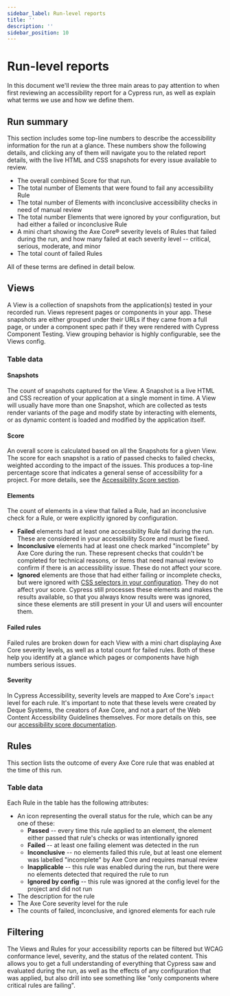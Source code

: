 ```yaml
---
sidebar_label: Run-level reports
title: ''
description: ''
sidebar_position: 10
---
```


# Run-level reports

In this document we'll review the three main areas to pay attention to when first reviewing an accessibility report for a Cypress run, as well as explain what terms we use and how we define them.

## Run summary

<DocsImage
  src="/img/accessibility/core-concepts/cypress-accessibility-summary-metrics.png"
  width="60%"
  alt="A heading reads Cypress Accessibility, above some summary metrics that are describe in detail in this document's text."
/>

This section includes some top-line numbers to describe the accessibility information for the run at a glance. These numbers show the following details, and clicking any of them will navigate you to the related report details, with the live HTML and CSS snapshots for every issue available to review.

* The overall combined Score for that run.
* The total number of Elements that were found to fail any accessibility Rule
* The total number of Elements with inconclusive accessibility checks in need of manual review
* The total number Elements that were ignored by your configuration, but had either a failed or inconclusive Rule
* A mini chart showing the Axe Core® severity levels of Rules that failed during the run, and how many failed at each severity level -- critical, serious, moderate, and minor
* The total count of failed Rules

All of these terms are defined in detail below.

## Views

A View is a collection of snapshots from the application(s) tested in your recorded run. Views represent pages or components in your app. These snapshots are either grouped under their URLs if they came from a full page, or under a component spec path if they were rendered with Cypress Component Testing. View grouping behavior is highly configurable, see the Views config.

<DocsImage
  src="/img/accessibility/core-concepts/cypress-accessibility-views-dashboard.png"
  alt="The Cypress Accessibility Views List, in context in Cypress Cloud, reflecting a run of the Cypress Realworld App where violations of accessibility rules were detected on multiple pages."
/>

### Table data

#### Snapshots

The count of snapshots captured for the View. A Snapshot is a live HTML and CSS recreation of your application at a single moment in time. A View will usually have more than one Snapshot, which are collected as tests render variants of the page and modify state by interacting with elements, or as dynamic content is loaded and modified by the application itself.

#### Score

An overall score is calculated based on all the Snapshots for a given View. The score for each snapshot is a ratio of passed checks to failed checks, weighted according to the impact of the issues. This produces a top-line percentage score that indicates a general sense of accessibility for a project. For more details, see the [Accessibility Score section](/accessibility/core-concepts/accessibility-score).

#### Elements

The count of elements in a view that failed a Rule, had an inconclusive check for a Rule, or were explicitly ignored by configuration.

* **Failed** elements had at least one accessibility Rule fail during the run. These are considered in your accessibility Score and must be fixed.&#x20;
* **Inconclusive** elements had at least one check marked "incomplete" by Axe Core during the run. These represent checks that couldn't be completed for technical reasons, or items that need manual review to confirm if there is an accessibility issue. These do not affect your score.
* **Ignored** elements are those that had either failing or incomplete checks, but were ignored with [CSS selectors in your configuration](/accessibility/configuration/elementfilters). They do not affect your score. Cypress still processes these elements and makes the results available, so that you always know results were was ignored, since these elements are still present in your UI and users will encounter them.

#### Failed rules

Failed rules are broken down for each View with a mini chart displaying Axe Core severity levels, as well as a total count for failed rules. Both of these help you identify at a glance which pages or components have high numbers serious issues.

#### Severity

In Cypress Accessibility, severity levels are mapped to Axe Core's `impact` level for each rule. It's important to note that these levels were created by Deque Systems, the creators of Axe Core, and not a part of the Web Content Accessibility Guidelines themselves. For more details on this, see our [accessibility score documentation](https://github.com/dequelabs/axe-core/blob/develop/doc/issue\_impact.md).

## Rules

This section lists the outcome of every Axe Core rule that was enabled at the time of this run.

<DocsImage
  src="/img/accessibility/core-concepts/cypress-accessibility-rules-list.png"
  alt="The Cypress Accessibility rules list showing multiple accessibility rules failing in this run of the Cypress Realworld App."
/>

### Table data

Each Rule in the table has the following attributes:

* An icon representing the overall status for the rule, which can be any one of these:
  * **Passed** -- every time this rule applied to an element, the element either passed that rule's checks or was intentionally ignored
  * **Failed** -- at least one failing element was detected in the run
  * **Inconclusive** -- no elements failed this rule, but at least one element was labelled "incomplete" by Axe Core and requires manual review
  * **Inapplicable** -- this rule was enabled during the run, but there were no elements detected that required the rule to run
  * **Ignored by config** -- this rule was ignored at the config level for the project and did not run
* The description for the rule
* The Axe Core severity level for the rule
* The counts of failed, inconclusive, and ignored elements for each rule

## Filtering

The Views and Rules for your accessibility reports can be filtered but WCAG conformance level, severity, and the status of the related content. This allows you to get a full understanding of everything that Cypress saw and evaluated during the run, as well as the effects of any configuration that was applied, but also drill into see something like "only components where critical rules are failing".

